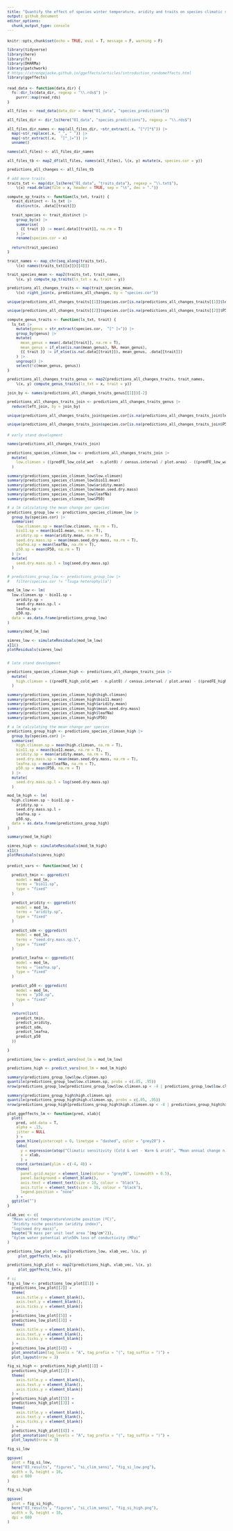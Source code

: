 ```yaml
---
title: "Quantify the effect of species winter temperature, aridity and traits on species climatic sensitivity"
output: github_document
editor_options: 
  chunk_output_type: console
---
```


```{=html}
<style type="text/css">
pre {
  font-size: 10px
}
</style>
```

```r
knitr::opts_chunk$set(echo = TRUE, eval = T, message = F, warning = F)

library(tidyverse)
library(here)
library(fs)
library(DHARMa)
library(patchwork)
# https://strengejacke.github.io/ggeffects/articles/introduction_randomeffects.html
library(ggeffects)

```

```r

read_data <- function(data_dir) {
  fs::dir_ls(data_dir, regexp = "\\.rds$") |>
    purrr::map(read_rds)
}

all_files <- read_data(data_dir = here("01_data", "species_predictions"))

all_files_dir <- dir_ls(here("01_data", "species_predictions"), regexp = "\\.rds$")

all_files_dir_names <- map(all_files_dir, ~str_extract(.x, "[^/]*$")) |> 
  map(~str_replace(.x, "_", " ")) |> 
  map(~str_extract(.x,  "[^_]+")) |>
  unname()

names(all_files) <- all_files_dir_names

all_files_tb <- map2_df(all_files, names(all_files), \(x, y) mutate(x, species.cor = y))

predictions_all_changes <- all_files_tb

# add more traits
traits_txt <- map(dir_ls(here("01_data", "traits_data"), regexp = "\\.txt$"),
    \(x) read.delim(file = x, header = TRUE, sep = "\t", dec = "."))

compute_sp_traits <- function(ls_txt, trait) {
  trait_distinct <- ls_txt |> 
    distinct(x, .data[[trait]])
  
  trait_species <- trait_distinct |> 
    group_by(x) |> 
    summarise(
      {{ trait }} := mean(.data[[trait]], na.rm = T)
    ) |> 
    rename(species.cor = x)
  
  return(trait_species)
}

trait_names <- map_chr(seq_along(traits_txt),
    \(x) names(traits_txt[[x]])[[4]])

trait_species_mean <- map2(traits_txt, trait_names,
    \(x, y) compute_sp_traits(ls_txt = x, trait = y))

predictions_all_changes_traits <- map(trait_species_mean,
    \(x) right_join(x, predictions_all_changes, by = "species.cor"))

unique(predictions_all_changes_traits[[1]]$species.cor[is.na(predictions_all_changes_traits[[1]]$leafNa)])

unique(predictions_all_changes_traits[[2]]$species.cor[is.na(predictions_all_changes_traits[[2]]$P50)])

compute_genus_traits <- function(ls_txt, trait) {
  ls_txt |> 
    mutate(genus = str_extract(species.cor,  "[^ ]+")) |> 
    group_by(genus) |> 
    mutate(
      mean_genus = mean(.data[[trait]], na.rm = T),
      mean_genus = if_else(is.nan(mean_genus), NA, mean_genus),
      {{ trait }} := if_else(is.na(.data[[trait]]), mean_genus, .data[[trait]])
    ) |> 
    ungroup() |> 
    select(!c(mean_genus, genus))
}

predictions_all_changes_traits_genus <- map2(predictions_all_changes_traits, trait_names,
    \(x, y) compute_genus_traits(ls_txt = x, trait = y))

join_by <- names(predictions_all_changes_traits_genus[[1]])[-2]

predictions_all_changes_traits_join <- predictions_all_changes_traits_genus |>
  reduce(left_join, by = join_by)

unique(predictions_all_changes_traits_join$species.cor[is.na(predictions_all_changes_traits_join$leafNa)])

unique(predictions_all_changes_traits_join$species.cor[is.na(predictions_all_changes_traits_join$P50)])

```

```r

# early stand development

names(predictions_all_changes_traits_join)

predictions_species_climsen_low <- predictions_all_changes_traits_join |>
  mutate(
    low.climsen = ((predFE_low_cold_wet - n.plot0) / census.interval / plot.area) - ((predFE_low_warm_arid - n.plot0) / census.interval / plot.area)
  )

summary(predictions_species_climsen_low$low.climsen)
summary(predictions_species_climsen_low$bio11.mean)
summary(predictions_species_climsen_low$aridity.mean)
summary(predictions_species_climsen_low$mean.seed.dry.mass)
summary(predictions_species_climsen_low$leafNa)
summary(predictions_species_climsen_low$P50)

# a lm calculating the mean change per species
predictions_group_low <- predictions_species_climsen_low |> 
  group_by(species.cor) |> 
  summarise(
    low.climsen.sp = mean(low.climsen, na.rm = T),
    bio11.sp = mean(bio11.mean, na.rm = T),
    aridity.sp = mean(aridity.mean, na.rm = T),
    seed.dry.mass.sp = mean(mean.seed.dry.mass, na.rm = T),
    leafna.sp = mean(leafNa, na.rm = T),
    p50.sp = mean(P50, na.rm = T)
  ) |>
  mutate(
    seed.dry.mass.sp.l = log(seed.dry.mass.sp)
  )

# predictions_group_low <- predictions_group_low |> 
#   filter(species.cor != "Tsuga heterophylla")

mod_lm_low <- lm(
  low.climsen.sp ~ bio11.sp + 
    aridity.sp +
    seed.dry.mass.sp.l +
    leafna.sp +
    p50.sp,
  data = as.data.frame(predictions_group_low)
)

summary(mod_lm_low)

simres_low <- simulateResiduals(mod_lm_low)
x11()
plotResiduals(simres_low)


# late stand development

predictions_species_climsen_high <- predictions_all_changes_traits_join |>
  mutate(
    high.climsen = ((predFE_high_cold_wet - n.plot0) / census.interval / plot.area) - ((predFE_high_warm_arid - n.plot0) / census.interval / plot.area)
  )

summary(predictions_species_climsen_high$high.climsen)
summary(predictions_species_climsen_high$bio11.mean)
summary(predictions_species_climsen_high$aridity.mean)
summary(predictions_species_climsen_high$mean.seed.dry.mass)
summary(predictions_species_climsen_high$leafNa)
summary(predictions_species_climsen_high$P50)

# a lm calculating the mean change per species
predictions_group_high <- predictions_species_climsen_high |> 
  group_by(species.cor) |> 
  summarise(
    high.climsen.sp = mean(high.climsen, na.rm = T),
    bio11.sp = mean(bio11.mean, na.rm = T),
    aridity.sp = mean(aridity.mean, na.rm = T),
    seed.dry.mass.sp = mean(mean.seed.dry.mass, na.rm = T),
    leafna.sp = mean(leafNa, na.rm = T),
    p50.sp = mean(P50, na.rm = T)
  ) |>
  mutate(
    seed.dry.mass.sp.l = log(seed.dry.mass.sp)
  )

mod_lm_high <- lm(
  high.climsen.sp ~ bio11.sp + 
    aridity.sp +
    seed.dry.mass.sp.l +
    leafna.sp +
    p50.sp,
  data = as.data.frame(predictions_group_high)
)

summary(mod_lm_high)

simres_high <- simulateResiduals(mod_lm_high)
x11()
plotResiduals(simres_high)

```

```r

predict_vars <- function(mod_lm) {
  
  predict_tmin <- ggpredict(
    model = mod_lm, 
    terms = "bio11.sp",
    type = "fixed"
  )
  
  predict_aridity <- ggpredict(
    model = mod_lm, 
    terms = "aridity.sp",
    type = "fixed"
  )
  
  predict_sdm <- ggpredict(
    model = mod_lm, 
    terms = "seed.dry.mass.sp.l",
    type = "fixed"
  )
  
  predict_leafna <- ggpredict(
    model = mod_lm, 
    terms = "leafna.sp",
    type = "fixed"
  )
  
  predict_p50 <- ggpredict(
    model = mod_lm, 
    terms = "p50.sp",
    type = "fixed"
  )
  
  return(list(
    predict_tmin,
    predict_aridity,
    predict_sdm,
    predict_leafna,
    predict_p50
  ))
    
}

predictions_low <- predict_vars(mod_lm = mod_lm_low)

predictions_high <- predict_vars(mod_lm = mod_lm_high)

summary(predictions_group_low$low.climsen.sp)
quantile(predictions_group_low$low.climsen.sp, probs = c(.05, .95))
nrow(predictions_group_low[predictions_group_low$low.climsen.sp < -4 | predictions_group_low$low.climsen.sp > 4, ])

summary(predictions_group_high$high.climsen.sp)
quantile(predictions_group_high$high.climsen.sp, probs = c(.05, .95))
nrow(predictions_group_high[predictions_group_high$high.climsen.sp < -4 | predictions_group_high$high.climsen.sp > 4, ])

plot_ggeffects_lm <- function(pred, xlab){
  plot(
    pred, add.data = T,
    alpha = .15,
    jitter = NULL
    ) +
    geom_hline(yintercept = 0, linetype = "dashed", color = "grey20") +
    labs(
      y = expression(atop("Climatic sensitivity (Cold & wet - Warm & arid)", "Mean annual change n. stems per hectare")),
      x = xlab,
      ) +
    coord_cartesian(ylim = c(-4, 4)) +
    theme(
      panel.grid.major = element_line(colour = "grey90", linewidth = 0.5),
      panel.background = element_blank(),
      axis.text = element_text(size = 10, colour = "black"),
      axis.title = element_text(size = 10, colour = "black"),
      legend.position = "none"
    ) +
  ggtitle("")
}

xlab_vec <- c(
  "Mean winter temperature\nniche position (ºC)",
  "Aridity niche position (aridity index)",
  "log(seed dry mass)",
  bquote("N mass per unit leaf area "(mg/cm^2)),
  "Xylem water potential at\n50% loss of conductivity (MPa)" 
)

predictions_low_plot <- map2(predictions_low, xlab_vec, \(x, y)
     plot_ggeffects_lm(x, y))

predictions_high_plot <- map2(predictions_high, xlab_vec, \(x, y)
     plot_ggeffects_lm(x, y))
    
# si
fig_si_low <- predictions_low_plot[[1]] + 
  predictions_low_plot[[2]] + 
  theme(
    axis.title.y = element_blank(),
    axis.text.y = element_blank(),
    axis.ticks.y = element_blank()
  ) +
  predictions_low_plot[[5]] + 
  predictions_low_plot[[3]] + 
  theme(
    axis.title.y = element_blank(),
    axis.text.y = element_blank(),
    axis.ticks.y = element_blank()
  ) +
  predictions_low_plot[[4]] + 
  plot_annotation(tag_levels = "A", tag_prefix = "(", tag_suffix = ")") +
  plot_layout(nrow = 3)

fig_si_high <- predictions_high_plot[[1]] + 
  predictions_high_plot[[2]] + 
  theme(
    axis.title.y = element_blank(),
    axis.text.y = element_blank(),
    axis.ticks.y = element_blank()
  ) +
  predictions_high_plot[[5]] + 
  predictions_high_plot[[3]] + 
  theme(
    axis.title.y = element_blank(),
    axis.text.y = element_blank(),
    axis.ticks.y = element_blank()
  ) +
  predictions_high_plot[[4]] + 
  plot_annotation(tag_levels = "A", tag_prefix = "(", tag_suffix = ")") +
  plot_layout(nrow = 3)

fig_si_low

ggsave(
  plot = fig_si_low,
  here("03_results", "figures", "si_clim_sensi", "fig_si_low.png"),
  width = 9, height = 10,
  dpi = 600
)

fig_si_high

ggsave(
  plot = fig_si_high,
  here("03_results", "figures", "si_clim_sensi", "fig_si_high.png"),
  width = 9, height = 10,
  dpi = 600
)

```
